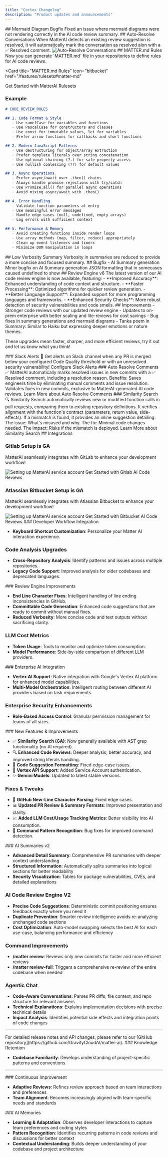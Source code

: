```yaml
---
title: "Cortex Changelog"
description: "Product updates and announcements"
---
```


<Update label="September 1, 2025">
## Mermaid Diagram Bugfix
Fixed an issue where mermaid diagrams were not rendering correctly in the AI code review summary.
</Update>

<Update label="August 28, 2025">
## Auto-Resolve Conversations
When MatterAI detects an existing review suggestion is resolved, it will automatically mark the conversation as resolved alon with a ✅ Resolved comment.

<Frame>
<img src="/images/features/auto-resolve.png" alt="Auto-Resolve Conversations" />
</Frame>
</Update>

<Update label="August 25, 2025">
## MATTER.md Rules
Now you can generate `MATTER.md` file in your repositories to define rules for AI code reviews.

<Card
title="MATTER.md Rules"
icon="bitbucket"
href="/features/rulesets#matter-md"
>
Get Started with MatterAI Rulesets
</Card>

### Example

```markdown MATTER.md lines icon="markdown"
# CODE_REVIEW_RULES

## 1. Code Format & Style
   - Use camelCase for variables and functions
   - Use PascalCase for constructors and classes
   - Use const for immutable values, let for variables
   - Prefer arrow functions for callbacks and short functions

## 2. Modern JavaScript Patterns
   - Use destructuring for object/array extraction
   - Prefer template literals over string concatenation
   - Use optional chaining (?.) for safe property access
   - Use nullish coalescing (??) for default values

## 3. Async Operations
   - Prefer async/await over .then() chains
   - Always handle promise rejections with try/catch
   - Use Promise.all() for parallel async operations
   - Avoid mixing async/await with .then()

## 4. Error Handling
   - Validate function parameters at entry
   - Use meaningful error messages
   - Handle edge cases (null, undefined, empty arrays)
   - Log errors with sufficient context

## 5. Performance & Memory
   - Avoid creating functions inside render loops
   - Use array methods (map, filter, reduce) appropriately
   - Clean up event listeners and timers
   - Minimize DOM manipulation in loops
```

</Update>

<Update label="August 18, 2025">
## Low Verbosity Summary
Verbosity in summaries are reduced to provide a more concise and focused summary.
</Update>

<Update label="August 15, 2025">
## Bugfix - AI Summary generation
Minor bugfix on AI Summary generation JSON formatting that in somecases caused undefined to show
</Update>

<Update label="August 10, 2025">
## Review Engine v6
The latest version of our AI code review engine is now available, featuring:
- **Improved Accuracy**: Enhanced understanding of code context and structure.
- **Faster Processing**: Optimized algorithms for quicker review generation.
- **Better Language Support**: Expanded support for more programming languages and frameworks.
- **Enhanced Security Checks**: More robust detection of security vulnerabilities and code smells.
</Update>

<Update label="July 29, 2025">
## Improvements
- Stronger code reviews with our updated review engine
- Updates to on-prem enterprise with better scaling and lite-reviews for cost savings
- Bug fixes in summary generations and mermaid diagrams
- Tanka poem in Summary: Similar to Haiku but expressing deeper emotions or nature themes.

These upgrades mean faster, sharper, and more efficient reviews, try it out and let us know what you think!
</Update>

<Update label="July 22, 2025">
### Slack Alerts 🔔
Get alerts on Slack channel when any PR is merged below your configured Code Quality threshold or with an unresolved security vulnerability!
<Card
icon="slack"
title="Slack Alerts"
href="/connectors/slack"
>
Configure Slack Alerts
</Card>
</Update>

<Update label="July 15, 2025">
### Auto Resolve Comments ✅
MatterAI automatically marks resolved issues in new commits with a ✅ Resolved comment, including a resolution reason.
Benefits:
Saves engineers time by eliminating manual comments and issue resolution.
Validates fixes in new commits, exclusive to MatterAI-generated AI code reviews.
<Card
icon="message-check"
title="Auto Resolve Comments"
href="/features/auto-resolve"
>
Learn More about Auto Resolve Comments
</Card>
</Update>

<Update label="July 8, 2025">
### Similarity Search 🔍
Similarity Search automatically reviews new or modified function calls in pull requests, comparing them to existing repository definitions. It verifies alignment with the function's contract (parameters, return value, side-effects). If a mismatch is found, it provides an inline suggestion detailing:
The issue: What's misused and why.
The fix: Minimal code changes needed.
The impact: Risks if the mismatch is deployed.
<Card
icon="magnifying-glass"
title="Similarity Search"
href="/features/similarity-search"
>
Learn More about Similarity Search
</Card>
</Update>

<Update label="July 1, 2025">
## Integrations

### Gitlab Setup is GA
MatterAI seamlessly integrates with GitLab to enhance your development workflow!
<Frame>
  <img src="/images/connectors/gitlab/gitlab-merge-request-summary.png" alt="Setting up MatterAI service account" />
</Frame>
<Card
title="Gitlab Integration"
icon="gitlab"
href="/quickstart-ai-code-review-gitlab"
>
Get Started with Gitlab AI Code Reviews
</Card>

### Atlassian Bitbucket Setup is GA
MatterAI seamlessly integrates with Atlassian Bitbucket to enhance your development workflow!
<Frame>
  <img src="/images/connectors/bitbucket/matterai-bitbucket-summary.png" alt="Setting up MatterAI service account" />
</Frame>
<Card
title="Bitbucket Integration"
icon="bitbucket"
href="/quickstart-ai-code-review-atlassian-bitbucket"
>
Get Started with Bitbucket AI Code Reviews
</Card>
</Update>

<Update label="June 24, 2025">
### Developer Workflow Integration

- **Keyboard Shortcut Customization**: Personalize your Matter AI interaction experience.

### Code Analysis Upgrades

- **Cross-Repository Analysis**: Identify patterns and issues across multiple repositories.
- **Legacy Code Support**: Improved analysis for older codebases and deprecated languages.
</Update>

<Update label="June 17, 2025">
### Review Engine Improvements

- **End Line Character Fixes**: Intelligent handling of line ending inconsistencies in GitHub.
- **Committable Code Generation**: Enhanced code suggestions that are ready to commit without manual fixes.
- **Reduced Verbosity**: More concise code and text outputs without sacrificing clarity.

### LLM Cost Metrics

- **Token Usage**: Tools to monitor and optimize token consumption.
- **Model Performance**: Side-by-side comparison of different LLM providers.
</Update>

<Update label="June 10, 2025">
### Enterprise AI Integration

- **Vertex AI Support**: Native integration with Google's Vertex AI platform for enhanced model capabilities.
- **Multi-Model Orchestration**: Intelligent routing between different AI providers based on task requirements.

### Enterprise Security Enhancements

- **Role-Based Access Control**: Granular permission management for teams of all sizes.
</Update>

<Update label="June 3, 2025">
### New Features & Improvements

- ✅ **Similarity Search (GA)**: Now generally available with AST grep functionality (no AI required).
- 🔍 **Enhanced Code Reviews**: Deeper analysis, better accuracy, and improved string literals handling.
- 📝 **Code Suggestion Formatting**: Fixed edge-case issues.
- 🤖 **Vertex API Support**: Added Service Account authentication.
- ✨ **Gemini Models**: Updated to latest stable versions.

### Fixes & Tweaks

- 🔧 **GitHub New-Line Character Parsing**: Fixed edge cases.
- 📊 **Updated PR Review & Summary Formats**: Improved presentation and clarity.
- 📈 **Added LLM Cost/Usage Tracking Metrics**: Better visibility into AI consumption.
- 🐛 **Command Pattern Recognition**: Bug fixes for improved command detection.
</Update>

<Update label="May 2025">
### AI Summaries v2

- **Advanced Detail Summary**: Comprehensive PR summaries with deeper context understanding
- **Structured Information**: Automatically splits summaries into logical sections for better readability
- **Security Visualization**: Tables for package vulnerabilities, CVEs, and detailed explanations

### AI Code Review Engine V2

- **Precise Code Suggestions**: Deterministic commit positioning ensures feedback exactly where you need it
- **Duplicate Prevention**: Smarter review intelligence avoids re-analyzing unchanged code sections
- **Cost Optimization**: Auto-model swapping selects the best AI for each use-case, balancing performance and efficiency

### Command Improvements

- **/matter review**: Reviews only new commits for faster and more efficient reviews
- **/matter review-full**: Triggers a comprehensive re-review of the entire codebase when needed

### Agentic Chat

- **Code-Aware Conversations**: Parses PR diffs, file context, and repo structure for relevant answers
- **Technical Explanations**: Explains implementation decisions with precise technical details
- **Impact Analysis**: Identifies potential side effects and integration points of code changes

---

<Note>
For detailed release notes and API changes, please refer to our [GitHub repository](https://github.com/GravityCloudAI/matter-ai).
</Note>
</Update>

<Update label="April 22, 2025">
### Knowledge Retention

- **Codebase Familiarity**: Develops understanding of project-specific patterns and conventions

---

</Update>

<Update label="April 15, 2025">
### Continuous Improvement

- **Adaptive Reviews**: Refines review approach based on team interactions and preferences
- **Team Alignment**: Becomes increasingly aligned with team-specific needs and standards
</Update>

<Update label="April 8, 2025">
### AI Memories

- **Learning & Adaptation**: Observes developer interactions to capture team preferences and coding styles
- **Pattern Recognition**: Identifies recurring patterns in code reviews and discussions for better context
- **Contextual Understanding**: Builds deeper understanding of your codebase and project architecture
</Update>
